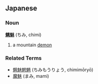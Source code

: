 ==Japanese==
===Noun===
'''[[魑]][[魅]]''' (ちみ, chimi)

#a mountain [[demon]]
===Related Terms===
*[[魑魅魍魎]] (ちみもうりょう, chimimōryō)
*[[魔魅]] (まみ, mami)